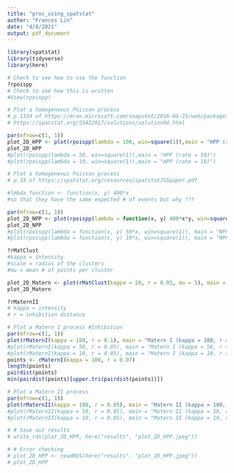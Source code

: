 ```yaml
---
title: "proc_using_spatstat"
author: "Frances Lin"
date: "4/8/2021"
output: pdf_document
---
```


```r
library(spatstat)
library(tidyverse)
library(here)
```

```r
# Check to see how to use the function 
?rpoispp
# Check to see how this is written
#View(rpoispp)
```

```r
# Plot a homogeneous Poisson process
# p.1334 of https://mran.microsoft.com/snapshot/2016-04-25/web/packages/spatstat/spatstat.pdf
# https://spatstat.org/SSAI2017/solutions/solution04.html

par(mfrow=c(1, 1))
plot_2D_HPP <- plot(rpoispp(lambda = 100, win=square(1)),main = "HPP (rate = 100)")
plot_2D_HPP
#plot(rpoispp(lambda = 50, win=square(1)),main = "HPP (rate = 50)")
#plot(rpoispp(lambda = 10, win=square(1)),main = "HPP (rate = 10)")
```

```r
# Plot a homogeneous Poisson process
# p.33 of https://spatstat.org/resources/spatstatJSSpaper.pdf

#lmbda_function <- function(x, y) 400*x 
#so that they have the same expected # of events but why ???

par(mfrow=c(1, 1))
plot_2D_NPP <- plot(rpoispp(lambda = function(x, y) 400*x*y, win=square(1)), main = "NPP (intensity = 400*x*y)")
plot_2D_NPP
#plot(rpoispp(lambda = function(x, y) 50*x, win=square(1)), main = "NPP (intensity = 50*x)")
#plot(rpoispp(lambda = function(x, y) 10*x, win=square(1)), main = "NPP (intensity = 10*x)")
```

```r
?rMatClust
#kappa = intensity
#scale = radius of the clusters
#mu = mean # of points per cluster
```

```r
plot_2D_Matern <- plot(rMatClust(kappa = 20, r = 0.05, mu = 5), main = "Matern (kappa = 20, r = 0.05, mu = 5)")
plot_2D_Matern
```

```r
?rMaternII
# kappa = intensity
# r = inhibition distance
```

```r
# Plot a Matern I process #Inhibition 
par(mfrow=c(1, 1))
plot(rMaternI(kappa = 100, r = 0.1), main = "Matern I (kappa = 100, r = 0.05)")
#plot(rMaternI(kappa = 50, r = 0.05), main = "Matern I (kappa = 50, r = 0.05)")
#plot(rMaternI(kappa = 10, r = 0.05), main = "Matern I (kappa = 10, r = 0.05)")
points <- rMaternI(kappa = 100, r = 0.07)
length(points)
pairdist(points)
min(pairdist(points)[upper.tri(pairdist(points))])
```

```r
# Plot a Matern II process
par(mfrow=c(1, 1))
plot(rMaternII(kappa = 100, r = 0.05), main = "Matern II (kappa = 100, r = 0.05)")
#plot(rMaternII(kappa = 50, r = 0.05), main = "Matern II (kappa = 50, r = 0.05)")
#plot(rMaternII(kappa = 10, r = 0.05), main = "Matern II (kappa = 10, r = 0.05)")
```

```r
# # Save out results
# write_rds(plot_2D_HPP, here("results", "plot_2D_HPP.jpeg"))
```

```r
# # Error checking
# plot_2D_HPP <- readRDS(here("results", "plot_2D_HPP.jpeg"))
# plot_2D_HPP
```



